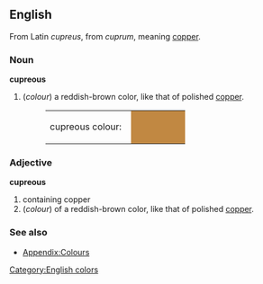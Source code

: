 ==English==
From Latin ''cupreus'', from ''cuprum'', meaning [[copper]].

===Noun===
'''cupreous'''
#(''colour'') a reddish-brown color, like that of polished [[copper]].
#:<table><tr><td>cupreous colour: &nbsp;</td><td bgcolor="#C18842" width="80">&nbsp; </td></tr></table>

===Adjective===
'''cupreous'''
#containing copper
#(''colour'') of a reddish-brown color, like that of polished [[copper]].

===See also===
*[[Wiktionary_Appendix:Colours|Appendix:Colours]]

[[Category:English colors]]